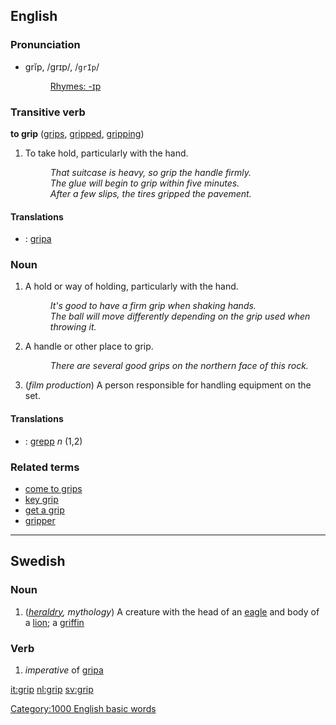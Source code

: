 ==English==

===Pronunciation===
*grĭp, /ɡrɪp/, /<tt>grIp</tt>/
*:[[Rhymes:English:-ɪp|Rhymes: -ɪp]]

===Transitive verb===
'''to grip''' ([[grips]], [[gripped]], [[gripping]])

# To take hold, particularly with the hand.
#: ''That suitcase is heavy, so grip the handle firmly.''
#: ''The glue will begin to grip within five minutes.''
#: ''After a few slips, the tires gripped the pavement.''

====Translations====
*{{sv}}: [[gripa]]

===Noun===
# A hold or way of holding, particularly with the hand.
#: ''It's good to have a firm grip when shaking hands.''
#: ''The ball will move differently depending on the grip used when throwing it.''
# A handle or other place to grip.
#: ''There are several good grips on the northern face of this rock.''
# (''film production'') A person responsible for handling equipment on the set.

====Translations====
*{{sv}}: [[grepp]] ''n'' (1,2)

===Related terms===
*[[come to grips]]
*[[key grip]]
*[[get a grip]]
*[[gripper]]

----
==Swedish==
===Noun===
#(''[[heraldry]], mythology'') A creature with the head of an [[eagle]] and body of a [[lion]]; a [[griffin]]

===Verb===
#''imperative'' of [[gripa]]

[[it:grip]]
[[nl:grip]]
[[sv:grip]]





[[Category:1000 English basic words]]